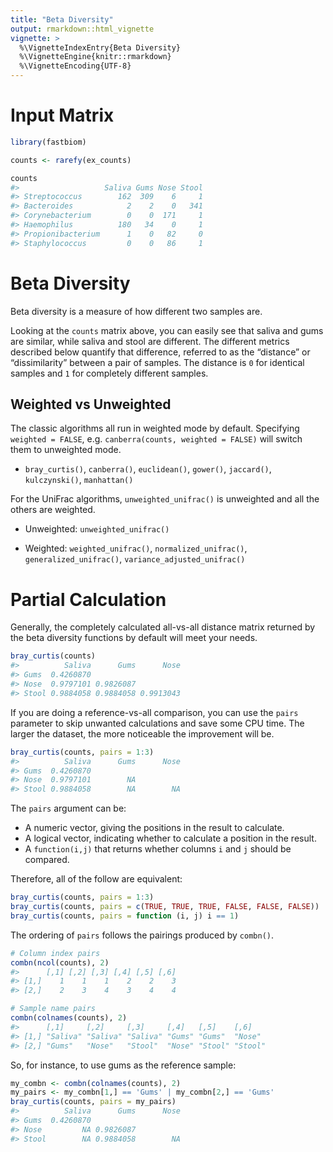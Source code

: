 ```yaml
---
title: "Beta Diversity"
output: rmarkdown::html_vignette
vignette: >
  %\VignetteIndexEntry{Beta Diversity}
  %\VignetteEngine{knitr::rmarkdown}
  %\VignetteEncoding{UTF-8}
---
```


# Input Matrix

```r
library(fastbiom)

counts <- rarefy(ex_counts)

counts
#>                   Saliva Gums Nose Stool
#> Streptococcus        162  309    6     1
#> Bacteroides            2    2    0   341
#> Corynebacterium        0    0  171     1
#> Haemophilus          180   34    0     1
#> Propionibacterium      1    0   82     0
#> Staphylococcus         0    0   86     1
```


# Beta Diversity

Beta diversity is a measure of how different two samples are.

Looking at the `counts` matrix above, you can easily see that saliva and gums
are similar, while saliva and stool are different. The different metrics
described below quantify that difference, referred to as the "distance" or
"dissimilarity" between a pair of samples. The distance is `0` for identical
samples and `1` for completely different samples.



## Weighted vs Unweighted

The classic algorithms all run in weighted mode by default. Specifying `weighted = FALSE`, e.g. `canberra(counts, weighted = FALSE)` will switch them to unweighted mode.

* `bray_curtis()`, `canberra()`, `euclidean()`, `gower()`, `jaccard()`, `kulczynski()`, `manhattan()`

For the UniFrac algorithms, `unweighted_unifrac()` is unweighted and all the others are weighted.

* Unweighted: `unweighted_unifrac()`

* Weighted: `weighted_unifrac()`, `normalized_unifrac()`, `generalized_unifrac()`, `variance_adjusted_unifrac()`



# Partial Calculation

Generally, the completely calculated all-vs-all distance matrix returned by the
beta diversity functions by default will meet your needs.

```r
bray_curtis(counts)
#>          Saliva      Gums      Nose
#> Gums  0.4260870                    
#> Nose  0.9797101 0.9826087          
#> Stool 0.9884058 0.9884058 0.9913043
```

If you are doing a reference-vs-all comparison, you can use the `pairs`
parameter to skip unwanted calculations and save some CPU time. The larger the
dataset, the more noticeable the improvement will be.

```r
bray_curtis(counts, pairs = 1:3)
#>          Saliva      Gums      Nose
#> Gums  0.4260870                    
#> Nose  0.9797101        NA          
#> Stool 0.9884058        NA        NA
```

The `pairs` argument can be:

* A numeric vector, giving the positions in the result to calculate.
* A logical vector, indicating whether to calculate a position in the result.
* A `function(i,j)` that returns whether columns `i` and `j` should be compared.

Therefore, all of the follow are equivalent:

```r
bray_curtis(counts, pairs = 1:3)
bray_curtis(counts, pairs = c(TRUE, TRUE, TRUE, FALSE, FALSE, FALSE))
bray_curtis(counts, pairs = function (i, j) i == 1)
```


The ordering of `pairs` follows the pairings produced by `combn()`.

```r
# Column index pairs
combn(ncol(counts), 2)
#>      [,1] [,2] [,3] [,4] [,5] [,6]
#> [1,]    1    1    1    2    2    3
#> [2,]    2    3    4    3    4    4

# Sample name pairs
combn(colnames(counts), 2)
#>      [,1]     [,2]     [,3]     [,4]   [,5]    [,6]   
#> [1,] "Saliva" "Saliva" "Saliva" "Gums" "Gums"  "Nose" 
#> [2,] "Gums"   "Nose"   "Stool"  "Nose" "Stool" "Stool"
```

So, for instance, to use gums as the reference sample:

```r
my_combn <- combn(colnames(counts), 2)
my_pairs <- my_combn[1,] == 'Gums' | my_combn[2,] == 'Gums'
bray_curtis(counts, pairs = my_pairs)
#>          Saliva      Gums      Nose
#> Gums  0.4260870                    
#> Nose         NA 0.9826087          
#> Stool        NA 0.9884058        NA
```

